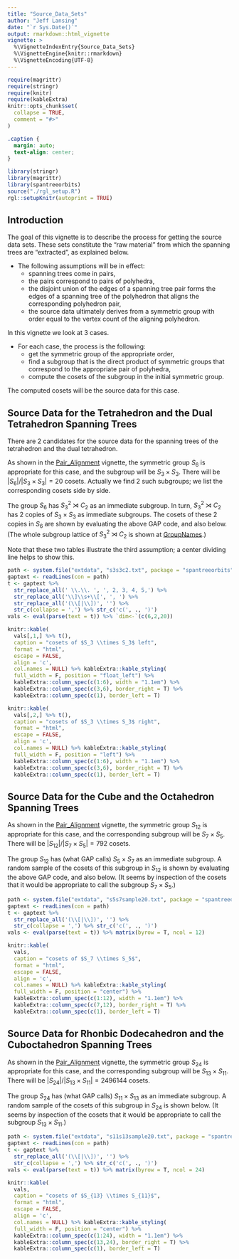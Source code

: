 ```yaml
---
title: "Source_Data_Sets"
author: "Jeff Lansing"
date: "`r Sys.Date()`"
output: rmarkdown::html_vignette
vignette: >
  %\VignetteIndexEntry{Source_Data_Sets}
  %\VignetteEngine{knitr::rmarkdown}
  %\VignetteEncoding{UTF-8}
---
```


```r
require(magrittr)
require(stringr)
require(knitr)
require(kableExtra)
knitr::opts_chunk$set(
  collapse = TRUE,
  comment = "#>"
)
```

```css
.caption {
  margin: auto;
  text-align: center;
}
```
```r
library(stringr)
library(magrittr)
library(spantreeorbits)
source("./rgl_setup.R")
rgl::setupKnitr(autoprint = TRUE)
```

```{=html}
<script type="text/javascript" id="MathJax-script" async
  src="https://cdn.jsdelivr.net/npm/mathjax@3/es5/tex-mml-chtml.js">
</script>
```

## Introduction

The goal of this vignette is to describe the process for getting the source data sets. These sets constitute the "raw material" from which the spanning trees are "extracted", as explained below.

* The following assumptions will be in effect:
  + spanning trees come in pairs,
  + the pairs correspond to pairs of polyhedra,
  + the disjoint union of the edges of a spanning tree pair forms the edges of a spanning tree of the polyhedron that aligns the corresponding polyhedron pair,
  + the source data ultimately derives from a symmetric group with order equal to the vertex count of the aligning polyhedron.
  
In this vignette we look at 3 cases.

* For each case, the process is the following:
  + get the symmetric group of the appropriate order,
  + find a subgroup that is the direct product of symmetric groups that correspond to the appropriate pair of polyhedra,
  + compute the cosets of the subgroup in the initial symmetric group.
  
The computed cosets will be the source data for this case.
  
## Source Data for the Tetrahedron and the Dual Tetrahedron Spanning Trees

There are 2 candidates for the source data for the spanning trees of the tetrahedron and the dual tetrahedron.

As shown in the [Pair_Alignment](Pair_Alignment.html) vignette, the symmetric group $S_6$ is appropriate for this case, and the subgroup will be $S_3 \times S_3$. There will be $|S_{6}|/|S_3 \times S_3| = 20$ cosets. Actually we find 2 such subgroups; we list the corresponding cosets side by side.

```{=html}
<div>
<script src="https://sagecell.sagemath.org/static/embedded_sagecell.js" data-external="1"></script>
<div id="cell2">
<script type="text/x-sage">
s6 := SymmetricGroup(6);;
ll6 := LowLayerSubgroups(s6,1);;
Display(List(ll6, Order));
wh := Position(List(ll6, Order), 72);;
s3s3c2 := ll6[wh];;
ll66 := LowLayerSubgroups(s3s3c2,1);;
whs := Positions(List(ll66, Order), 36);;
rt2:=RightTransversal(s6, ll66[whs[1]]);;
lr2 := List(rt2, x -> ListPerm(x,6));;
rt3:=RightTransversal(s6, ll66[whs[2]]);;
lr3 := List(rt3, x -> ListPerm(x,6));;
for i in [1..Length(rt2)] do Print(lr2[i], "\t", lr3[i], "\n");; od;;
</script>
</div>
<script>
sagecell.makeSagecell({
inputLocation: '#cell2',
languages: ['gap'],
//Focus the editor
callback: function() {$('#cell2').find(".CodeMirror").get(0).CodeMirror.focus();}
});
</script>
</div>
```

The group $S_6$ has $S_3^2 \rtimes C_2$ as an immediate subgroup. In turn, $S_3^2 \rtimes C_2$ has 2 copies of $S_3 \times S_3$ as immediate subgroups. The cosets of these 2 copies in $S_6$ are shown by evaluating the above GAP code, and also below. (The whole subgroup lattice of $S_3^2 \rtimes C_2$ is shown at [GroupNames](https://people.maths.bris.ac.uk/~matyd/GroupNames/61/S3wrC2.html).)

Note that these two tables illustrate the third assumption; a center dividing line helps to show this.

```r
path <- system.file("extdata", "s3s3c2.txt", package = "spantreeorbits", mustWork = TRUE)
gaptext <- readLines(con = path) 
t <- gaptext %>% 
  str_replace_all(' \\.\\. ', ', 2, 3, 4, 5,') %>% 
  str_replace_all('\\]\\s+\\[', ', ') %>% 
  str_replace_all('(\\[|\\])', '') %>% 
  str_c(collapse = ',') %>% str_c('c(', ., ')')
vals <- eval(parse(text = t)) %>% `dim<-`(c(6,2,20))

knitr::kable(
  vals[,1,] %>% t(),
  caption = "cosets of $S_3 \\times S_3$ left",
  format = "html",
  escape = FALSE,
  align = 'c',
  col.names = NULL) %>% kableExtra::kable_styling(
  full_width = F, position = "float_left") %>% 
  kableExtra::column_spec(c(1:6), width = "1.1em") %>% 
  kableExtra::column_spec(c(3,6), border_right = T) %>% 
  kableExtra::column_spec(c(1), border_left = T)

knitr::kable(
  vals[,2,] %>% t(),
  caption = "cosets of $S_3 \\times S_3$ right",
  format = "html",
  escape = FALSE,
  align = 'c',
  col.names = NULL) %>% kableExtra::kable_styling(
  full_width = F, position = "left") %>% 
  kableExtra::column_spec(c(1:6), width = "1.1em") %>% 
  kableExtra::column_spec(c(3,6), border_right = T) %>% 
  kableExtra::column_spec(c(1), border_left = T)

```


## Source Data for the Cube and the Octahedron Spanning Trees

As shown in the [Pair_Alignment](Pair_Alignment.html) vignette, the symmetric group $S_{12}$ is appropriate for this case, and the corresponding subgroup will be $S_7 \times S_5$. There will be $|S_{12}|/|S_7 \times S_5| = 792$ cosets.

```{=html}
<div>
<script src="https://sagecell.sagemath.org/static/embedded_sagecell.js" data-external="1"></script>
<div id="cell3">
<script type="text/x-sage">
s12 := SymmetricGroup(12);;
ord75 := Order(DirectProduct(SymmetricGroup(7),SymmetricGroup(5)));
ll12 := LowLayerSubgroups(s12,1);;
wh75 := Position(List(ll12, Order), ord75);;
s7s5 := ll12[wh75];;
Display(StructureDescription(s7s5));
rt75:=RightTransversal(s12, s7s5);;
Display(Length(rt75));
lr75 := List(rt75, x -> ListPerm(x,12));;
for i in [1..20] do Print(Random(lr75),"\n");; od;;
</script>
</div>
<script>
sagecell.makeSagecell({
inputLocation: '#cell3',
languages: ['gap'],
//Focus the editor
callback: function() {$('#cell3').find(".CodeMirror").get(0).CodeMirror.focus();}
});
</script>
</div>
```

The group $S_{12}$ has (what GAP calls) $S_5 \times S_7$ as an immediate subgroup. A random sample of the cosets of this subgroup in $S_{12}$ is shown by evaluating the above GAP code, and also below. (It seems by inspection of the cosets that it would be appropriate to call the subgroup $S_7 \times S_5$.)

```r
path <- system.file("extdata", "s5s7sample20.txt", package = "spantreeorbits", mustWork = TRUE)
gaptext <- readLines(con = path) 
t <- gaptext %>% 
  str_replace_all('(\\[|\\])', '') %>% 
  str_c(collapse = ',') %>% str_c('c(', ., ')')
vals <- eval(parse(text = t)) %>% matrix(byrow = T, ncol = 12)

knitr::kable(
  vals,
  caption = "cosets of $S_7 \\times S_5$",
  format = "html",
  escape = FALSE,
  align = 'c',
  col.names = NULL) %>% kableExtra::kable_styling(
  full_width = F, position = "center") %>% 
  kableExtra::column_spec(c(1:12), width = "1.1em") %>% 
  kableExtra::column_spec(c(7,12), border_right = T) %>% 
  kableExtra::column_spec(c(1), border_left = T)
```

## Source Data for Rhonbic Dodecahedron and the Cuboctahedron Spanning Trees

As shown in the [Pair_Alignment](Pair_Alignment.html) vignette, the symmetric group $S_{24}$ is appropriate for this case, and the corresponding subgroup will be $S_{13} \times S_{11}$. There will be $|S_{24}|/|S_{13} \times S_{11}| = 2496144$ cosets.


```{=html}
<div>
<script src="https://sagecell.sagemath.org/static/embedded_sagecell.js" data-external="1"></script>
<div id="cell4">
<script type="text/x-sage">
s24 := SymmetricGroup(24);;
ll24 := LowLayerSubgroups(s24,1);;
o1311 := Order(DirectProduct(SymmetricGroup(13), SymmetricGroup(11)));
wh := Position( List(ll24, Order), o1311);
Display(StructureDescription(ll24[wh]));
Warning("The following code will timeout.");
rt:=RightTransversal(s24, ll24[wh]);;
lrc := List(rt, x -> ListPerm(x,24));;
for i in [1..20] do Print(Random(lrc),"\n");; od;;
</script>
</div>
<script>
sagecell.makeSagecell({
inputLocation: '#cell4',
languages: ['gap'],
//Focus the editor
callback: function() {$('#cell4').find(".CodeMirror").get(0).CodeMirror.focus();}
});
</script>
</div>
```

The group $S_{24}$ has (what GAP calls) $S_{11} \times S_{13}$ as an immediate subgroup. A random sample of the cosets of this subgroup in $S_{24}$ is shown  below. (It seems by inspection of the cosets that it would be appropriate to call the subgroup $S_{13} \times S_{11}$.)

```r
path <- system.file("extdata", "s11s13sample20.txt", package = "spantreeorbits", mustWork = TRUE)
gaptext <- readLines(con = path) 
t <- gaptext %>% 
  str_replace_all('(\\[|\\])', '') %>% 
  str_c(collapse = ',') %>% str_c('c(', ., ')')
vals <- eval(parse(text = t)) %>% matrix(byrow = T, ncol = 24)

knitr::kable(
  vals,
  caption = "cosets of $S_{13} \\times S_{11}$",
  format = "html",
  escape = FALSE,
  align = 'c',
  col.names = NULL) %>% kableExtra::kable_styling(
  full_width = F, position = "center") %>% 
  kableExtra::column_spec(c(1:24), width = "1.1em") %>% 
  kableExtra::column_spec(c(13,24), border_right = T) %>% 
  kableExtra::column_spec(c(1), border_left = T)
```

